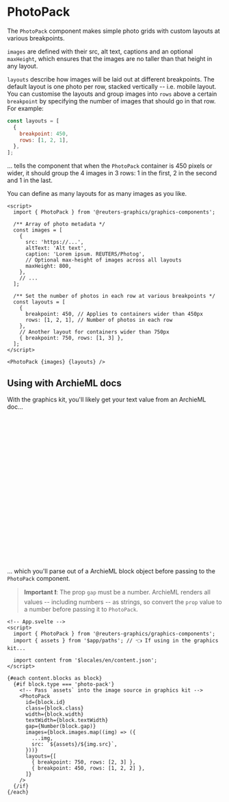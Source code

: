 

<Meta of={PhotoPackStories} />

# PhotoPack

The `PhotoPack` component makes simple photo grids with custom layouts at various breakpoints.

`images` are defined with their src, alt text, captions and an optional `maxHeight`, which ensures that the images are no taller than that height in any layout.

`layouts` describe how images will be laid out at different breakpoints. The default layout is one photo per row, stacked vertically -- i.e. mobile layout. You can customise the layouts and group images into `rows` above a certain `breakpoint` by specifying the number of images that should go in that row. For example:

```javascript
const layouts = [
  {
    breakpoint: 450,
    rows: [1, 2, 1],
  },
];
```

... tells the component that when the `PhotoPack` container is 450 pixels or wider, it should group the 4 images in 3 rows: 1 in the first, 2 in the second and 1 in the last.

You can define as many layouts for as many images as you like.

```svelte
<script>
  import { PhotoPack } from '@reuters-graphics/graphics-components';

  /** Array of photo metadata */
  const images = [
    {
      src: 'https://...',
      altText: 'Alt text',
      caption: 'Lorem ipsum. REUTERS/Photog',
      // Optional max-height of images across all layouts
      maxHeight: 800,
    },
    // ...
  ];

  /** Set the number of photos in each row at various breakpoints */
  const layouts = [
    {
      breakpoint: 450, // Applies to containers wider than 450px
      rows: [1, 2, 1], // Number of photos in each row
    },
    // Another layout for containers wider than 750px
    { breakpoint: 750, rows: [1, 3] },
  ];
</script>

<PhotoPack {images} {layouts} />
```

<Canvas of={PhotoPackStories.Demo} />

## Using with ArchieML docs

With the graphics kit, you'll likely get your text value from an ArchieML doc...

```yaml
# ArchieML doc
[blocks]
type: photo-pack
id: my-photo-pack # Optional
class: mb-2 # Optional
width: wide # Optional
textWidth: normal # Optional
gap: 10 # Optional; must be a number.

# Array of image metadata
  [.images]
    src: images/my-img-1.jpg
    altText: Alt text
    caption: Lorem ipsum. REUTERS/Photog

    src: images/my-img-2.jpg
    altText: Alt text
    caption: Lorem ipsum. REUTERS/Photog

    ...
  []

[]
```

... which you'll parse out of a ArchieML block object before passing to the `PhotoPack` component.

> **Important ❗**: The prop `gap` must be a number. ArchieML renders all values -- including numbers -- as strings, so convert the `prop` value to a number before passing it to `PhotoPack`.

```svelte
<!-- App.svelte -->
<script>
  import { PhotoPack } from '@reuters-graphics/graphics-components';
  import { assets } from '$app/paths'; // 👈 If using in the graphics kit...

  import content from '$locales/en/content.json';
</script>

{#each content.blocks as block}
  {#if block.type === 'photo-pack'}
    <!-- Pass `assets` into the image source in graphics kit -->
    <PhotoPack
      id={block.id}
      class={block.class}
      width={block.width}
      textWidth={block.textWidth}
      gap={Number(block.gap)}
      images={block.images.map((img) => ({
        ...img,
        src: `${assets}/${img.src}`,
      }))}
      layouts={[
        { breakpoint: 750, rows: [2, 3] },
        { breakpoint: 450, rows: [1, 2, 2] },
      ]}
    />
  {/if}
{/each}
```

<Canvas of={PhotoPackStories.ArchieML} />

